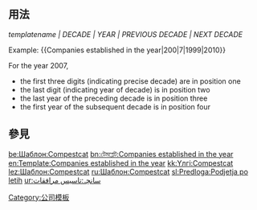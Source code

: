 <includeonly><!-- 在這裡加入模板的保護標識 --></includeonly><noinclude>{{template doc page viewed directly}}</noinclude>
<!-- 在本行下編輯模板說明 -->
== 用法 ==
''<nowiki>templatename   |   DECADE   |   YEAR   |   PREVIOUS DECADE   |   NEXT DECADE</nowiki>''

Example: 
<nowiki>{{Companies established in the year|200|7|1999|2010}}</nowiki>

For the year 2007, 
* the first three digits (indicating precise decade) are in position one
* the last digit (indicating year of decade) is in position two
* the last year of the preceding decade is in position three
* the first year of the subsequent decade is in position four

== 參見 ==

<includeonly>
<!-- 本行下加入模板的分類 -->
[[Category:公司模板]]
<!-- 本行下加入模板的跨語言鏈接 -->
[[be:Шаблон:Compestcat]]
[[bn:টেমপ্লেট:Companies established in the year]]
[[en:Template:Companies established in the year]]
[[kk:Үлгі:Compestcat]]
[[lez:Шаблон:Compestcat]]
[[ru:Шаблон:Compestcat]]
[[sl:Predloga:Podjetja po letih]]
[[ur:سانچہ:تاسیس مرافقات]]
</includeonly>